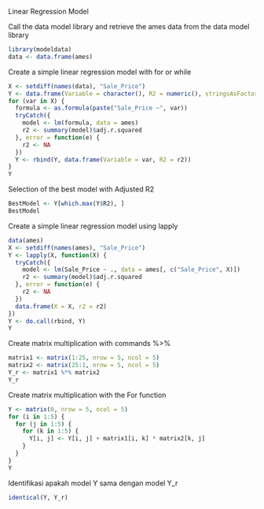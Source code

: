 Linear Regression Model

Call the data model library and retrieve the ames data from the data model library
```{r}
library(modeldata)
data <- data.frame(ames)
```

Create a simple linear regression model with for or while
```{r}
X <- setdiff(names(data), "Sale_Price")
Y <- data.frame(Variable = character(), R2 = numeric(), stringsAsFactors = FALSE)
for (var in X) {
  formula <- as.formula(paste("Sale_Price ~", var))
  tryCatch({
    model <- lm(formula, data = ames)
    r2 <- summary(model)$adj.r.squared
  }, error = function(e) {
    r2 <- NA
  })
  Y <- rbind(Y, data.frame(Variable = var, R2 = r2))
}
Y
```

Selection of the best model with Adjusted R2
```{r}
BestModel <- Y[which.max(Y$R2), ]
BestModel
```

Create a simple linear regression model using lapply
```{r}
data(ames)
X <- setdiff(names(ames), "Sale_Price")
Y <- lapply(X, function(X) {
  tryCatch({
    model <- lm(Sale_Price ~ ., data = ames[, c("Sale_Price", X)])
    r2 <- summary(model)$adj.r.squared
  }, error = function(e) {
    r2 <- NA
  })
  data.frame(X = X, r2 = r2)
})
Y <- do.call(rbind, Y)
Y
```

Create matrix multiplication with commands %>%
```{r}
matrix1 <- matrix(1:25, nrow = 5, ncol = 5)
matrix2 <- matrix(25:1, nrow = 5, ncol = 5)
Y_r <- matrix1 %*% matrix2
Y_r
```

Create matrix multiplication with the For function
```{r}
Y <- matrix(0, nrow = 5, ncol = 5)
for (i in 1:5) {
  for (j in 1:5) {
    for (k in 1:5) {
      Y[i, j] <- Y[i, j] + matrix1[i, k] * matrix2[k, j]
    }
  }
}
Y
```

Identifikasi apakah model Y sama dengan model Y_r
```{r}
identical(Y, Y_r)
```

